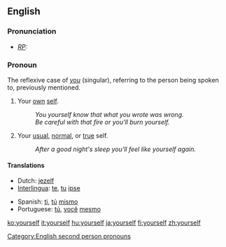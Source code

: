 ==English==
===Pronunciation===
* ''[[RP]]:'' {{IPA|/jɔːˈself/}}

===Pronoun===
The reflexive case of ''[[you]]'' (singular), referring to the person being spoken to, previously mentioned.
# Your [[own]] [[self]]. 
#: ''You yourself know that what you wrote was wrong.'' 
#: ''Be careful with that fire or you'll burn yourself.'' 
# Your [[usual]], [[normal]], or [[true]] self. 
#: ''After a good night's sleep you'll feel like yourself again.''

====Translations====
{{top}}
*Dutch: [[jezelf]]
*[[Interlingua]]: [[te]], [[tu]] [[ipse]]
{{mid}}
*Spanish: [[ti]], [[tú]] [[mismo]]
*Portuguese: [[tú]], [[você]] [[mesmo]]
{{bottom}}

[[Category:English second person pronouns]]

[[ko:yourself]]
[[it:yourself]]
[[hu:yourself]]
[[ja:yourself]]
[[fi:yourself]]
[[zh:yourself]]